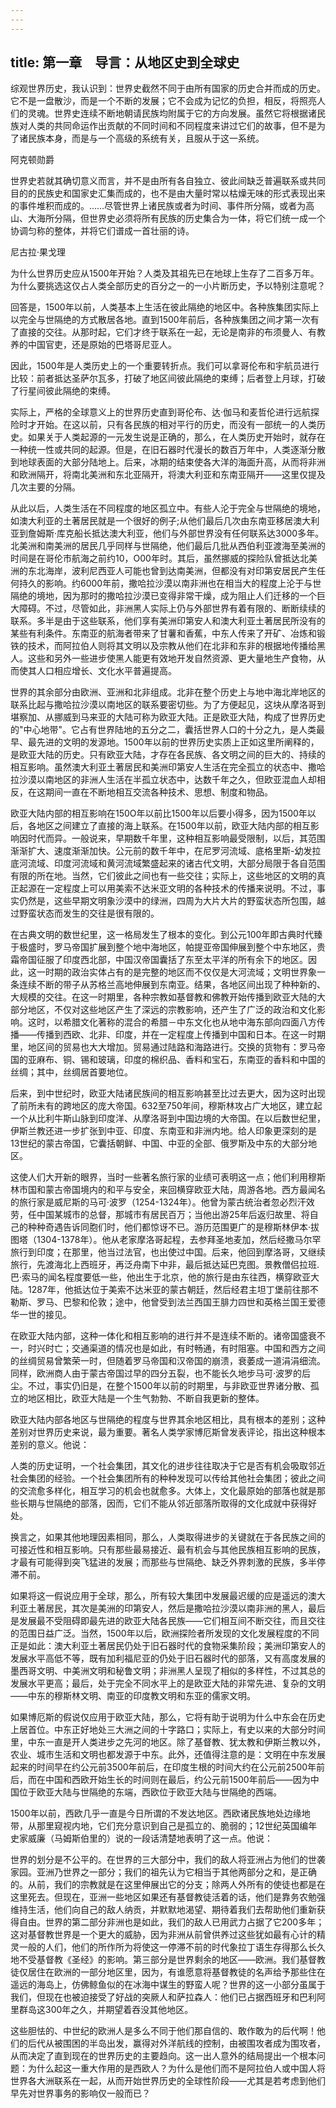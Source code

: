 ```yaml
---
---
---
```

title: 第一章　导言：从地区史到全球史
---



综观世界历史，我认识到：世界史截然不同于由所有国家的历史合并而成的历史。它不是一盘散沙，而是一个不断的发展；它不会成为记忆的负担，相反，将照亮人们的灵魂。世界史连续不断地朝请民族均附属于它的方向发展。虽然它将根据诸民族对人类的共同命运作出贡献的不同时间和不同程度来讲过它们的故事，但不是为了诸民族本身，而是与一个高级的系统有关，且服从于这一系统。

阿克顿勋爵

世界史若就其确切意义而言，并不是由所有各自独立、彼此间缺乏普遍联系或共同目的的民族史和国家史汇集而成的，也不是由大量时常以枯燥无味的形式表现出来的事件堆积而成的。……尽管世界上诸民族或者为时间、事件所分隔，或者为高山、大海所分隔，但世界史必须将所有民族的历史集合为一体，将它们统一成一个协调匀称的整体，并将它们谱成一首壮丽的诗。

尼古拉·果戈理

为什么世界历史应从1500年开始？人类及其祖先已在地球上生存了二百多万年。为什么要挑选这仅占人类全部历史的百分之一的一小片断历史，予以特别注意呢？

回答是，1500年以前，人类基本上生活在彼此隔绝的地区中。各种族集团实际上以完全与世隔绝的方式散居各地。直到1500年前后，各种族集团之间才第一次有了直接的交往。从那时起，它们才终于联系在一起，无论是南非的布须曼人、有教养的中国官吏，还是原始的巴塔哥尼亚人。

因此，1500年是人类历史上的一个重要转折点。我们可以拿哥伦布和宇航员进行比较：前者抵达圣萨尔瓦多，打破了地区间彼此隔绝的束缚；后者登上月球，打破了行星间彼此隔绝的束缚。

实际上，严格的全球意义上的世界历史直到哥伦布、达·伽马和麦哲伦进行远航探险时才开始。在这以前，只有各民族的相对平行的历史，而没有一部统一的人类历史。如果关于人类起源的一元发生说是正确的，那么，在人类历史开始时，就存在一种统一性或共同的起源。但是，在旧石器时代漫长的数百万年中，人类逐渐分散到地球表面的大部分陆地上。后来，冰期的结束使各大洋的海面升高，从而将非洲和欧洲隔开，将南北美洲和东北亚隔开，将澳大利亚和东南亚隔开——这里仅提及几次主要的分隔。

从此以后，人类生活在不同程度的地区孤立中。有些人沦于完全与世隔绝的境地，如澳大利亚的土著居民就是一个很好的例子;从他们最后几次由东南亚移居澳大利亚到詹姆斯·库克船长抵达澳大利亚，他们与外部世界没有任何联系达3000多年。北美洲和南美洲的居民几乎同样与世隔绝，他们最后几批从西伯利亚渡海至美洲的时间是在哥伦市航海之前约10，O00年时。其后，虽然挪威的探险队曾抵达北美洲的东北海岸，波利尼西亚人可能也曾到达南美洲，但都没有对印第安居民产生任何持久的影响。约6000年前，撒哈拉沙漠以南非洲也在相当大的程度上沦于与世隔绝的境地，因为那时的撒哈拉沙漠已变得非常干燥，成为阻止人们迁移的一个巨大障碍。不过，尽管如此，非洲黑人实际上仍与外部世界有着有限的、断断续续的联系。多半是由于这些联系，他们享有美洲印第安人和澳大利亚土著居民所没有的某些有利条件。东南亚的航海者带来了甘薯和香蕉，中东人传来了开矿、冶炼和锻铁的技术，而阿拉伯人则将其文明以及宗教从他们在北非和东非的根据地传播给黑人。这些和另外一些进步使黑人能更有效地开发自然资源、更大量地生产食物，从而使其人口相应增长、文化水平普遍提高。

世界的其余部分由欧洲、亚洲和北非组成。北非在整个历史上与地中海北岸地区的联系比起与撒哈拉沙漠以南地区的联系要密切些。为了方便起见，这块从摩洛哥到堪察加、从挪威到马来亚的大陆可称为欧亚大陆。正是欧亚大陆，构成了世界历史的"中心地带"。它占有世界陆地的五分之二，囊括世界人口的十分之九，是人类最早、最先进的文明的发源地。1500年以前的世界历史实质上正如这里所阐释的，是欧亚大陆的历史。只有欧亚大陆，才存在各民族、各文明之间的巨大的、持续的相互影响。虽然澳大利亚土著居民和美洲印第安人生活在完全孤立的状态中、撒哈拉沙漠以南地区的非洲人生活在半孤立状态中，达数千年之久，但欧亚混血人却相反，在这期间一直在不断地相互交流各种技术、思想、制度和物品。

欧亚大陆内部的相互影响在150O年以前比1500年以后要小得多，因为1500年以后，各地区之间建立了直接的海上联系。在1500年以前，欧亚大陆内部的相互影响因时代而异。一般说来，早期数千年里，这种相互影响最受限制，以后，其范围渐渐扩大、速度渐渐加快。公元前的数千年中，在尼罗河流域、底格里斯-幼发拉底河流域、印度河流域和黄河流域繁盛起来的诸古代文明，大部分局限于各自范围有限的所在地。当然，它们彼此之间也有一些交往；实际上，这些地区的文明的真正起源在一定程度上可以用美索不达米亚文明的各种技术的传播来说明。不过，事实仍然是，这些早期文明象沙漠中的绿洲，四周为大片大片的野蛮状态所包围，越过野蛮状态而发生的交往是很有限的。

在古典文明的数世纪里，这一格局发生了根本的变化。到公元100年即古典时代臻于极盛时，罗马帝国扩展到整个地中海地区，帕提亚帝国伸展到整个中东地区，贵霜帝国征服了印度西北部，中国汉帝国囊括了东至太平洋的所有余下的地区。因此，这一时期的政治实体占有的是完整的地区而不仅仅是大河流域；文明世界象一条连续不断的带子从苏格兰高地伸展到东南亚。结果，各地区间出现了种种新的、大规模的交往。在这一时期里，各种宗教如基督教和佛教开始传播到欧亚大陆的大部分地区，不仅对这些地区产生了深远的宗教影响，还产生了广泛的政治和文化影响。这时，以希腊文化著称的混合的希腊－中东文化也从地中海东部向四面八方传播——传播到西欧、北非、印度，并在一定程度上传播到中国和日本。在这一时期里，地区间的贸易也大大增加。贸易通过陆路和海路进行。交换的货物有：罗马帝国的亚麻布、铜、锡和玻璃，印度的棉织品、香料和宝石，东南亚的香料和中国的丝绸；其中，丝绸居首要地位。

后来，到中世纪时，欧亚大陆诸民族间的相互影响甚至比过去更大，因为这时出现了前所未有的跨地区的庞大帝国。632至750年间，穆斯林攻占广大地区，建立起一个从比利牛斯山脉到印度洋、从摩洛哥到中国边境的大帝国。在以后数世纪里，伊斯兰教还进一步扩张到中亚、印度、东南亚和非洲内地。给人印象更深刻的是13世纪的蒙古帝国，它囊括朝鲜、中国、中亚的全部、俄罗斯及中东的大部分地区。

这使人们大开新的眼界，当时一些著名旅行家的业绩可表明这一点；他们利用穆斯林市国和蒙古帝国境内的和平与安全，来回横穿欧亚大陆，周游各地。西方最闻名的旅行家是威尼斯的马可·波罗（1254-1324年）。他曾为蒙古统治者忽必烈汗效劳，任中国某城市的总督，那城市有居民百万；当他出游25年后返归故里、将自己的种种奇遇告诉同胞们时，他们都惊讶不已。游历范围更广的是穆斯林伊本·拔图塔（1304-1378年）。他从老家摩洛哥起程，去参拜圣地麦加，然后经撒马尔罕旅行到印度；在那里，他当过法官，也出使过中国。后来，他回到摩洛哥，又继续旅行，先渡海北上西班牙，再泛舟南下中非，最后抵达延巴克图。景教僧侣拉班.巴·索马的闻名程度要低一些，他出生于北京，他的旅行是由东往西，横穿欧亚大陆。1287年，他抵达位于美索不达米亚的蒙古朝廷，然后经君主坦丁堡前往那不勒斯、罗马、巴黎和伦敦；途中，他曾受到法兰西国王腓力四世和英格兰国王爱德华一世的接见。

在欧亚大陆内部，这种一体化和相互影响的进行并不是连续不断的。诸帝国盛衰不一，时兴时亡；交通渠道的情况也是如此，有时畅通，有时阻塞。中国和西方之间的丝绸贸易曾繁荣一时，但随着罗马帝国和汉帝国的崩溃，衰萎成一道涓涓细流。同样，欧洲商人由于蒙古帝国过早的四分五裂，也不能长久地步马可·波罗的后尘。不过，事实仍旧是，在整个1500年以前的时期里，与非欧亚世界诸分散、孤立的地区相比，欧亚大陆是一个生气勃勃、不断自我更新的整体。

欧亚大陆内部各地区与世隔绝的程度与世界其余地区相比，具有根本的差别；这种差别对世界历史来说，最为重要。著名人类学家博厄斯曾发表评论，指出这种根本差别的意义。他说：

人类的历史证明，一个社会集团，其文化的进步往往取决于它是否有机会吸取邻近社会集团的经验。一个社会集团所有的种种发现可以传给其他社会集团；彼此之间的交流愈多样化，相互学习的机会也就愈多。大体上，文化最原始的部落也就是那些长期与世隔绝的部落，因而，它们不能从邻近部落所取得的文化成就中获得好处。

换言之，如果其他地理因素相同，那么，人类取得进步的关键就在于各民族之间的可接近性和相互影响。只有那些最易接近、最有机会与其他民族相互影响的民族，才最有可能得到突飞猛进的发展；而那些与世隔绝、缺乏外界刺激的民族，多半停滞不前。

如果将这一假说应用于全球，那么，所有较大集团中发展最迟缓的应是遥远的澳大利亚土著居民，其次是美洲的印第安人，然后是撒哈拉沙漠以南非洲的黑人，最后是发展最不受阻碍即最先进的欧亚大陆各民族——它们相互间不断交往，而且交往的范围日益广泛。当然，1500年以后，欧洲探险者所发现的文化发展程度的不同正是如此：澳大利亚土著居民仍处于旧石器时代的食物采集阶段；美洲印第安人的发展水平高低不等，既有加利福尼亚的仍处于旧石器时代的部落，又有高度发展的墨西哥文明、中美洲文明和秘鲁文明；非洲黑人呈现了相似的多样性，不过其总的发展水平更高；最后，处于完全不同水平上的是欧亚大陆的非常先进、复杂的文明——中东的穆斯林文明、南亚的印度教文明和东亚的儒家文明。

如果博厄斯的假说仅应用于欧亚大陆，那么，它将有助于说明为什么中东会在历史上居首位。中东正好地处三大洲之间的十字路口；实际上，有史以来的大部分时间里，中东一直是开人类进步之先河的地区。除了基督教、犹太教和伊斯兰教以外，农业、城市生活和文明也都发源于中东。此外，还值得注意的是：文明在中东发展起来的时间早在约公元前3500年前后，在印度生根的时间大约在公元前2500年前后，而在中国和西欧开始生长的时间则在最后，约公元前1500年前后——因为中国位于欧亚大陆与世隔绝的东端，西欧位于欧亚大陆与世隔绝的西端。

1500年以前，西欧几乎一直是今日所谓的不发达地区。西欧诸民族地处边缘地带，从那里窥视内地，它们充分意识到自己是孤立的、脆弱的；12世纪英国编年史家威廉（马姆斯伯里的）说的一段话清楚地表明了这一点。他说：

世界的划分是不公平的。在世界的三大部分中，我们的敌人将亚洲占为他们的世袭家园。亚洲乃世界之一部分；我们的祖先认为它相当于其他两部分之和，是正确的。从前，我们的宗教就是在这里伸展出它的分支；除两人外所有的使徒也都是在这里死去。但现在，亚洲一些地区如果还有基督教徒活着的话，他们是靠务农勉强维持生活，他们向自己的敌人纳贡，并默默地渴望、期待着我们去帮助他们重新获得自由。世界的第二部分非洲也是如此，我们的敌人已用武力占据了它200多年；这对基督教世界是一个更大的威胁，因为非洲从前曾供养过这些犹如最有心计的精灵一般的人们，他们的所作所为将使这一停滞不前的时代象拉丁语生存得那么长久地不受基督教《圣经》的影响。第三部分是世界剩余的地区——欧洲。我们基督教徒仅居住在欧洲的一部分地区里，因为，有谁愿意将基督教徒的名声给予那些住在遥远的海岛上，仿佛鲸鱼似的在冰海中谋生的野蛮人呢？世界的这一小部分虽属于我们，但现在也被迫接受了好战的突厥人和萨拉森人：他们已占据西班牙和巴利阿里群岛这300年之久，并期望着吞没其他地区。

这些胆怯的、中世纪的欧洲人是多么不同于他们那自信的、敢作敢为的后代啊！他们的后代从被围困的半岛出发，赢得对外洋航线的控制，由被围攻者成为围攻者，从而决定了直到现在的世界历史的主要趋向。这一出人意外的结局提出一个根本问题：为什么起这一重大作用的是西欧人？为什么是他们而不是阿拉伯人或中国人将世界各大洲联系在一起，从而开始世界历史的全球性阶段——尤其是若考虑到他们早先对世界事务的影响仅一般而已？